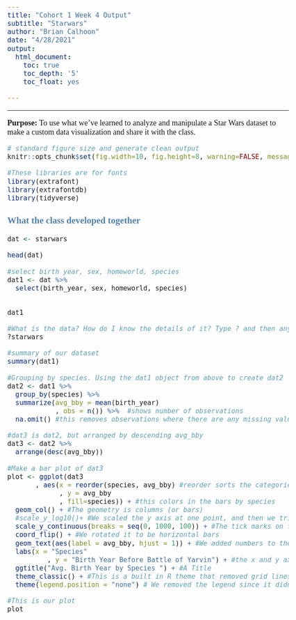 ```yaml
---
title: "Cohort 1 Week 4 Output"
subtitle: "Starwars"
author: "Brian Calhoon"
date: "4/28/2021"
output: 
  html_document:
    toc: true
    toc_depth: '5'
    toc_float: yes

---
```

<style>
#TOC {border-color: #133469;

}

body{font-family: Gill Sans MT;
     font-size: 18px;
     background-color: #FDFDFD;
}

h1{color: #133469; 
}

h2{color: #009CA6;
}

h3{color: #5482AB;
}

</style>
---

**Purpose:** To use what we've learned to analyze and manipulate a Star Wars dataset to make a custom data visualization and share it with the class.  

```r

# standard figure size and generate clean output
knitr::opts_chunk$set(fig.width=10, fig.height=8, warning=FALSE, message=FALSE, cache=TRUE, error=T, echo = TRUE)

```

```r
#These libraries are for fonts
library(extrafont)
library(extrafontdb)
library(tidyverse)

```

### What the class developed together

```r

dat <- starwars

head(dat)

#select birth year, sex, homeworld, species
dat1 <- dat %>% 
  select(birth_year, sex, homeworld, species) 
  

dat1

#What is the data? How do I know the details of it? Type ? and then any function or built in data set name such as ?starwars 
?starwars

#summary of our dataset
summary(dat1)

#Grouping by species. Using the dat1 object from above to create dat2
dat2 <- dat1 %>% 
  group_by(species) %>%
  summarize(avg_bby = mean(birth_year)
            , obs = n()) %>%  #shows number of observations
  na.omit() #this removes observations where there are any missing values

#dat3 is dat2, but arranged by descending avg_bby
dat3 <- dat2 %>% 
  arrange(desc(avg_bby))

#Make a bar plot of dat3
plot <- ggplot(dat3
       , aes(x = reorder(species, avg_bby) #reorder sorts the categorical variable (species) by the numeric variable (avg_bby)
             , y = avg_bby
             , fill=species)) + #this colors in the bars by species
  geom_col() + #The geometry is columns (or bars)
  #scale_y_log10()+ #We scaled the y axis at one point, and then we tried it without the scaling by adding the #
  scale_y_continuous(breaks = seq(0, 1000, 100)) + #The tick marks on the y axis were odd so we told it to put a tick mark every 100 years starting with 0 and ending with 1000
  coord_flip() + #We rotated it to be horizontal bars
  geom_text(aes(label = avg_bby, hjust = 1)) + #We added numbers to the end of the bars
  labs(x = "Species"
          , y = "Birth Year Before Battle of Yarvin") + #the x and y axes needed better labels 
  ggtitle("Avg. Birth Year by Species ") + #A Title
  theme_classic() + #This is a built in R theme that removed grid lines and set the fonts
  theme(legend.position = "none") # We removed the legend since it didn't add anything

#This is our plot
plot

```